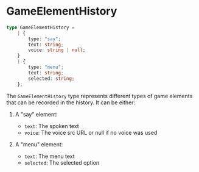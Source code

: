 # GameElementHistory

```typescript
type GameElementHistory =
    | {
        type: "say";
        text: string;
        voice: string | null;
    }
    | {
        type: "menu";
        text: string;
        selected: string;
    };
```

The `GameElementHistory` type represents different types of game elements that can be recorded in the history. It can be either:

1. A "say" element:
   - `text`: The spoken text
   - `voice`: The voice src URL or null if no voice was used

2. A "menu" element:
   - `text`: The menu text
   - `selected`: The selected option 